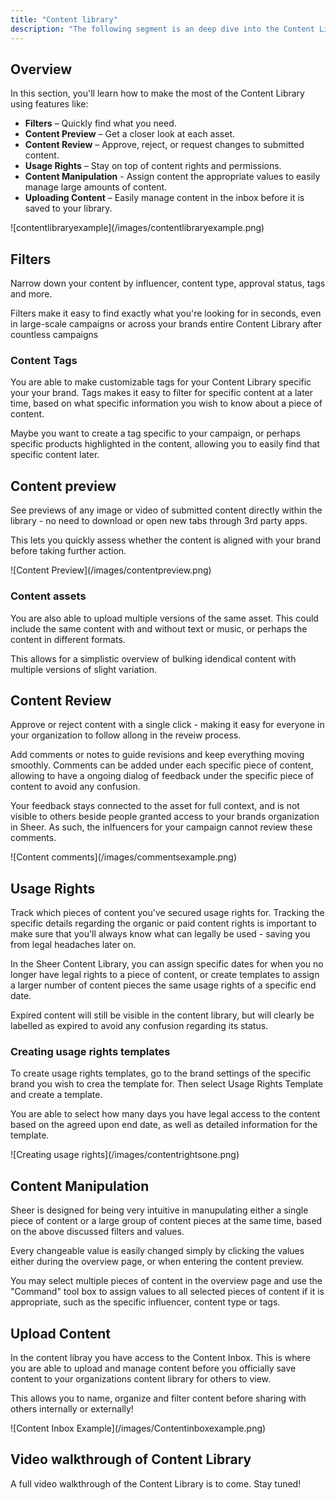 ```yaml
---
title: "Content library"
description: "The following segment is an deep dive into the Content Library of Sheer. The Content Library is your centralized hub for managing all the influencer-generated content from your campaigns. It’s designed to keep your assets organized, searchable, and ready to review, reuse, or repurpose. Whether you're overseeing hundreds of posts or just a few key pieces, the Content Library ensures nothing gets lost in the shuffle."
---
```


## Overview

In this section, you'll learn how to make the most of the Content Library using features like:

- **Filters** – Quickly find what you need.
- **Content Preview** – Get a closer look at each asset.
- **Content Review** – Approve, reject, or request changes to submitted content.
- **Usage Rights** – Stay on top of content rights and permissions.
- **Content Manipulation** - Assign content the appropriate values to easily manage large amounts of content.
- **Uploading Content** – Easily manage content in the inbox before it is saved to your library.

<Frame>
  ![contentlibraryexample](/images/contentlibraryexample.png)
</Frame>

## Filters

Narrow down your content by influencer, content type, approval status, tags and more.

Filters make it easy to find exactly what you're looking for in seconds, even in large-scale campaigns or across your brands entire Content Library after countless campaigns

### Content Tags

You are able to make customizable tags for your Content Library specific your your brand. Tags makes it easy to filter for specific content at a later time, based on what specific information you wish to know about a piece of content.

Maybe you want to create a tag specific to your campaign, or perhaps specific products highlighted in the content, allowing you to easily find that specific content later.

## Content preview

See previews of any image or video of submitted content directly within the library - no need to download or open new tabs through 3rd party apps.

This lets you quickly assess whether the content is aligned with your brand before taking further action.

<Frame>
  ![Content Preview](/images/contentpreview.png)
</Frame>

### Content assets

You are also able to upload multiple versions of the same asset. This could include the same content with and without text or music, or perhaps the content in different formats.

This allows for a simplistic overview of bulking idendical content with multiple versions of slight variation.

## Content Review

Approve or reject content with a single click - making it easy for everyone in your organization to follow allong in the reveiw process.

Add comments or notes to guide revisions and keep everything moving smoothly. Comments can be added under each specific piece of content, allowing to have a ongoing dialog of feedback under the specific piece of content to avoid any confusion.

Your feedback stays connected to the asset for full context, and is not visible to others beside people granted access to your brands organization in Sheer. As such, the inlfuencers for your campaign cannot review these comments.

<Frame>
  ![Content comments](/images/commentsexample.png)
</Frame>

## Usage Rights

Track which pieces of content you've secured usage rights for. Tracking the specific details regarding the organic or paid content rights is important to make sure that you'll always know what can legally be used - saving you from legal headaches later on.

In the Sheer Content Library, you can assign specific dates for when you no longer have legal rights to a piece of content, or create templates to assign a larger number of content pieces the same usage rights of a specific end date.

Expired content will still be visible in the content library, but will clearly be labelled as expired to avoid any confusion regarding its status.

### Creating usage rights templates

To create usage rights templates, go to the brand settings of the specific brand you wish to crea the template for. Then select Usage Rights Template and create a template.

You are able to select how many days you have legal access to the content based on the agreed upon end date, as well as detailed information for the template.

<Frame>
  ![Creating usage rights](/images/contentrightsone.png)
</Frame>

## Content Manipulation

Sheer is designed for being very intuitive in manupulating either a single piece of content or a large group of content pieces at the same time, based on the above discussed filters and values.

Every changeable value is easily changed simply by clicking the values either during the overview page, or when entering the content preview.

You may select multiple pieces of content in the overview page and use the "Command" tool box to assign values to all selected pieces of content if it is appropriate, such as the specific influencer, content type or tags.

## Upload Content

In the content libray you have access to the Content Inbox. This is where you are able to upload and manage content before you officially save content to your organizations content library for others to view.

This allows you to name, organize and filter content before sharing with others internally or externally\!

<Frame>
  ![Content Inbox Example](/images/Contentinboxexample.png)
</Frame>

## Video walkthrough of Content Library

A full video walkthrough of the Content Library is to come. Stay tuned\!